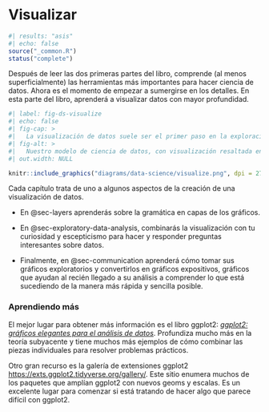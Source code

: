 # Visualizar {#sec-visualize .unnumbered}

```r
#| results: "asis"
#| echo: false
source("_common.R")
status("complete")
```

Después de leer las dos primeras partes del libro, comprende (al menos superficialmente) las herramientas más importantes para hacer ciencia de datos.
Ahora es el momento de empezar a sumergirse en los detalles.
En esta parte del libro, aprenderá a visualizar datos con mayor profundidad.

```r
#| label: fig-ds-visualize
#| echo: false
#| fig-cap: >
#|   La visualización de datos suele ser el primer paso en la exploración de datos.
#| fig-alt: >
#|   Nuestro modelo de ciencia de datos, con visualización resaltada en azul.
#| out.width: NULL

knitr::include_graphics("diagrams/data-science/visualize.png", dpi = 270)
```

Cada capítulo trata de uno a algunos aspectos de la creación de una visualización de datos.

-   En @sec-layers aprenderás sobre la gramática en capas de los gráficos.

-   En @sec-exploratory-data-analysis, combinarás la visualización con tu curiosidad y escepticismo para hacer y responder preguntas interesantes sobre datos.

-   Finalmente, en @sec-communication aprenderá cómo tomar sus gráficos exploratorios y convertirlos en gráficos expositivos, gráficos que ayudan al recién llegado a su análisis a comprender lo que está sucediendo de la manera más rápida y sencilla posible.

### Aprendiendo más

El mejor lugar para obtener más información es el libro ggplot2: [*ggplot2: gráficos elegantes para el análisis de datos*](https://ggplot2-book.org/).
Profundiza mucho más en la teoría subyacente y tiene muchos más ejemplos de cómo combinar las piezas individuales para resolver problemas prácticos.

Otro gran recurso es la galería de extensiones ggplot2 <https://exts.ggplot2.tidyverse.org/gallery/>.
Este sitio enumera muchos de los paquetes que amplían ggplot2 con nuevos geoms y escalas.
Es un excelente lugar para comenzar si está tratando de hacer algo que parece difícil con ggplot2.
